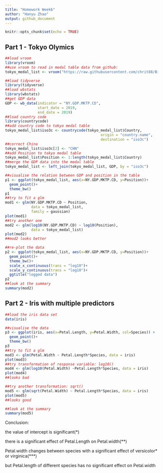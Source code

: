 ```yaml
---
title: "Homework Week6"
author: "Hanyu Zhao"
output: github_document
---
```


```r
knitr::opts_chunk$set(echo = TRUE)
```

## Part 1 - Tokyo Olymics

```r
##load vroom
library(vroom)
##use vroom to read in medal table data from github:
tokyo_medal_list <- vroom("https://raw.githubusercontent.com/chrit88/Bioinformatics_data/master/Workshop%205/Tokyo%202021%20medals.csv")

##load tidyverse
library(tidyverse)
##load wbstats
library(wbstats)
##get GDP data
GDP <- wb_data(indicator = "NY.GDP.MKTP.CD",
               start_date = 2019,
               end_date = 2019)
##load country code
library(countrycode)
##add country code to tokyo medal table
tokyo_medal_list$iso3c <- countrycode(tokyo_medal_list$Country,
                                            origin = "country.name",
                                            destination = "iso3c")
##correct China
tokyo_medal_list$iso3c[2] <- "CHN"
##add Position to tokyo medal table
tokyo_medal_list$Position <- 1:length(tokyo_medal_list$Country)
##merge the GDP data into the medal table
tokyo_medal_list <- left_join(tokyo_medal_list, GDP, by = "iso3c")

##visualise the relation between GDP and position in the table
p1 <- ggplot(tokyo_medal_list, aes(x=NY.GDP.MKTP.CD, y=Position))+
  geom_point()+
  theme_bw()
p1
##try to fit a glm
mod1 <- glm(NY.GDP.MKTP.CD ~ Position,
            data = tokyo_medal_list,
            family = gaussian)
plot(mod1)
##try another one
mod2 <- glm(log10(NY.GDP.MKTP.CD) ~ log10(Position),
            data = tokyo_medal_list)
plot(mod2)
##mod2 looks better

##re-plot the data
p2 <- ggplot(tokyo_medal_list, aes(x=NY.GDP.MKTP.CD, y=Position))+
  geom_point()+
  theme_bw()+
  scale_x_continuous(trans = "log10")+
  scale_y_continuous(trans = "log10")+
  ggtitle("logged data")
p2
##look at the summary
summary(mod2)

```

## Part 2 - Iris with multiple predictors
```r
##load the iris data set
data(iris)

##visualise the data
p3 <- ggplot(iris, aes(x=Petal.Length, y=Petal.Width, col=Species)) +
  geom_point()+
  theme_bw()
p3
##try to fit a glm
mod3 <- glm(Petal.Width ~ Petal.Length*Species, data = iris)
plot(mod3)
##try transformation of response variable: log10()
mod4 <- glm(log10(Petal.Width) ~Petal.Length*Species, data = iris)
plot(mod4)
##looks bad

##try another transformation: sqrt()
mod5 <- glm(sqrt(Petal.Width) ~ Petal.Length*Species, data = iris)
plot(mod5)
##looks good

##look at the summary
summary(mod5)

```

Conclusion:

the value of intercept is significant(*)

there is a significant effect of Petal.Length on Petal.width(**)

Petal.width changes between species with a significant effect of versicolor* or virginica(***)

but Petal.length of different species has no significant effect on Petal.width
